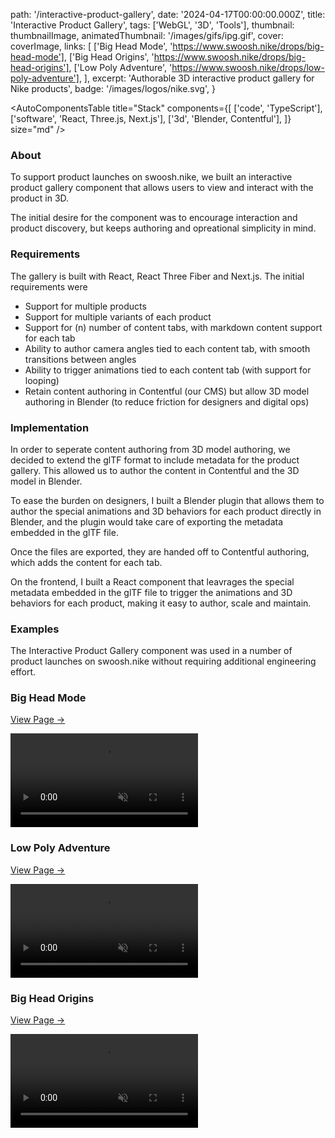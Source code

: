   path: '/interactive-product-gallery',
  date: '2024-04-17T00:00:00.000Z',
  title: 'Interactive Product Gallery',
  tags: ['WebGL', '3D', 'Tools'],
  thumbnail: thumbnailImage,
  animatedThumbnail: '/images/gifs/ipg.gif',
  cover: coverImage,
  links: [
    ['Big Head Mode', 'https://www.swoosh.nike/drops/big-head-mode'],
    ['Big Head Origins', 'https://www.swoosh.nike/drops/big-head-origins'],
    ['Low Poly Adventure', 'https://www.swoosh.nike/drops/low-poly-adventure'],
  ],
  excerpt: 'Authorable 3D interactive product gallery for Nike products',
  badge: '/images/logos/nike.svg',
}

<AutoComponentsTable
  title="Stack"
  components={[
    ['code', 'TypeScript'],
    ['software', 'React, Three.js, Next.js'],
    ['3d', 'Blender, Contentful'],
  ]}
  size="md"
/>

### About

To support product launches on swoosh.nike, we built an interactive product gallery component that allows users to view and interact with the product in 3D.

The initial desire for the component was to encourage interaction and product discovery, but keeps authoring and opreational simplicity in mind.

### Requirements

The gallery is built with React, React Three Fiber and Next.js. The initial requirements were

- Support for multiple products
- Support for multiple variants of each product
- Support for (n) number of content tabs, with markdown content support for each tab
- Ability to author camera angles tied to each content tab, with smooth transitions between angles
- Ability to trigger animations tied to each content tab (with support for looping)
- Retain content authoring in Contentful (our CMS) but allow 3D model authoring in Blender (to reduce friction for designers and digital ops)

### Implementation

In order to seperate content authoring from 3D model authoring, we decided to extend the glTF format to include metadata for the product gallery. This allowed us to author the content in Contentful and the 3D model in Blender.

To ease the burden on designers, I built a Blender plugin that allows them to author the special animations and 3D behaviors for each product directly in Blender, and the plugin would take care of exporting the metadata embedded in the glTF file.

<OptimizedImage src={blenderPluginImage} alt="Blender Plugin" />

Once the files are exported, they are handed off to Contentful authoring, which adds the content for each tab.

On the frontend, I built a React component that leavrages the special metadata embedded in the glTF file to trigger the animations and 3D behaviors for each product, making it easy to author, scale and maintain.

### Examples

The Interactive Product Gallery component was used in a number of product launches on swoosh.nike without requiring additional engineering effort.

### Big Head Mode

[View Page →](https://www.swoosh.nike/drops/big-head-mode)

<video playsInline autoPlay muted loop>
  <source src="/videos/hero/mode.webm" type="video/webm; codecs=vp9" />
  <source src="/videos/hero/mode_h264.mp4" type="video/mp4;" />
</video>

### Low Poly Adventure

[View Page →](https://www.swoosh.nike/drops/low-poly-adventure)

<video playsInline autoPlay muted loop>
  <source src="/videos/hero/adventure.webm" type="video/webm; codecs=vp9" />
  <source src="/videos/hero/adventure_h264.mp4" type="video/mp4;" />
</video>

### Big Head Origins

[View Page →](https://www.swoosh.nike/drops/big-head-origins)

<video playsInline autoPlay muted loop>
  <source src="/videos/hero/origins.webm" type="video/webm; codecs=vp9" />
  <source src="/videos/hero/origins_h264.mp4" type="video/mp4;" />
</video>
